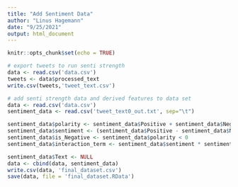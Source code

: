 ```yaml
---
title: "Add Sentiment Data"
author: "Linus Hagemann"
date: "9/25/2021"
output: html_document
---
```


```r
knitr::opts_chunk$set(echo = TRUE)
```

```r
# export tweets to run senti strength
data <- read.csv('data.csv')
tweets <- data$processed_text
write.csv(tweets,'tweet_text.csv')
```

```r
# add senti strength data and derived features to data set
data <- read.csv('data.csv')
sentiment_data <- read.csv('tweet_text0_out.txt', sep="\t")

sentiment_data$polarity <- sentiment_data$Positive + sentiment_data$Negative
sentiment_data$sentiment <- (sentiment_data$Positive - sentiment_data$Negative) - 2
sentiment_data$is_Negative <- sentiment_data$polarity < 0
sentiment_data$interaction_term <- sentiment_data$sentiment * sentiment_data$is_Negative

sentiment_data$Text <- NULL
data <- cbind(data, sentiment_data)
write.csv(data, 'final_dataset.csv')
save(data, file = 'final_dataset.RData')
```



